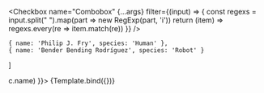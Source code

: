 
<Meta title="Combobox" />


  <Checkbox 
    name="Combobox" 
    {...args} 
    filter={(input) => {
      const regexs = input.split(" ").map(part => new RegExp(part, 'i'))
      return (item) => regexs.every(re => item.match(re))
    }}
  />

    { name: 'Philip J. Fry', species: 'Human' },
    { name: 'Bender Bending Rodríguez', species: 'Robot' }
]

<Canvas>
  <Story 
    name="Basic"
    args={{ 
      items: characters.map(c => c.name) 
    }}>
    {Template.bind({})}
   </Story>
</Canvas>